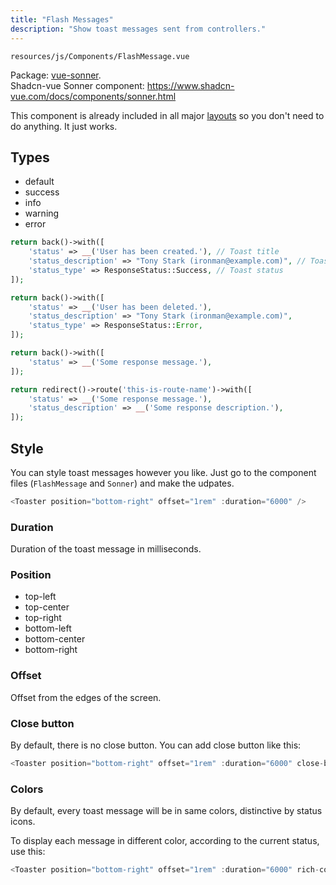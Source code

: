 ```yaml
---
title: "Flash Messages"
description: "Show toast messages sent from controllers."
---
```


`resources/js/Components/FlashMessage.vue`

Package: [vue-sonner](https://github.com/xiaoluoboding/vue-sonner).<br />
Shadcn-vue Sonner component: https://www.shadcn-vue.com/docs/components/sonner.html

This component is already included in all major [layouts](/components/layouts/page) so you don't need to do anything. It just works.

## Types

- default
- success
- info
- warning
- error

<CodeGroup>

```php Success
return back()->with([
    'status' => __('User has been created.'), // Toast title
    'status_description' => "Tony Stark (ironman@example.com)", // Toast description
    'status_type' => ResponseStatus::Success, // Toast status
]);
```

```php Error
return back()->with([
    'status' => __('User has been deleted.'),
    'status_description' => "Tony Stark (ironman@example.com)",
    'status_type' => ResponseStatus::Error,
]);
```

```php Default
return back()->with([
    'status' => __('Some response message.'),
]);

return redirect()->route('this-is-route-name')->with([
    'status' => __('Some response message.'),
    'status_description' => __('Some response description.'),
]);
```

</CodeGroup>

## Style

You can style toast messages however you like. Just go to the component files (`FlashMessage` and `Sonner`) and make the udpates.

```javascript
<Toaster position="bottom-right" offset="1rem" :duration="6000" />
```

### Duration

Duration of the toast message in milliseconds.

### Position

- top-left
- top-center
- top-right
- bottom-left
- bottom-center
- bottom-right

### Offset

Offset from the edges of the screen.

### Close button

By default, there is no close button. You can add close button like this:

```javascript
<Toaster position="bottom-right" offset="1rem" :duration="6000" close-button />
```

### Colors

By default, every toast message will be in same colors, distinctive by status icons.

To display each message in different color, according to the current status, use this:

```javascript
<Toaster position="bottom-right" offset="1rem" :duration="6000" rich-colors />
```
